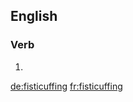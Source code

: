 ==English==

===Verb===
{{head|en}}

# {{present participle of|fisticuff|lang=en}}

[[de:fisticuffing]]
[[fr:fisticuffing]]